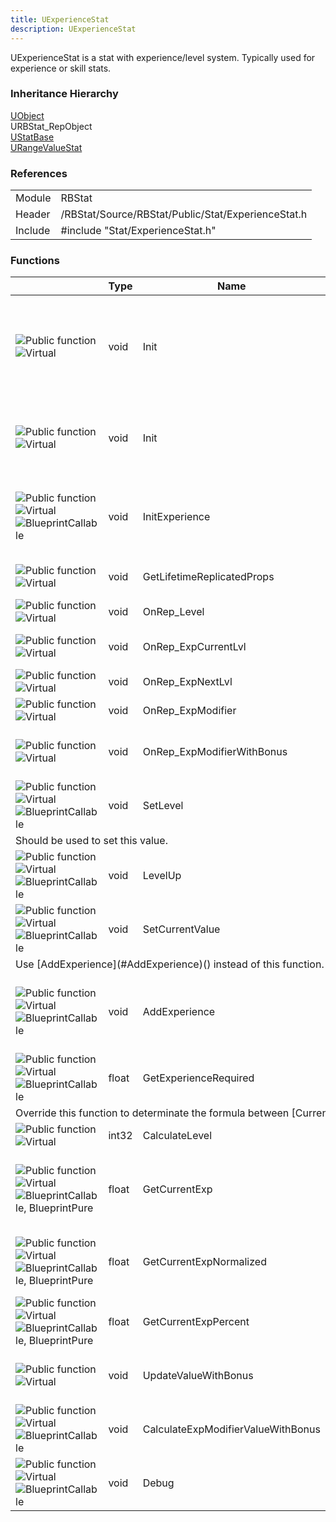 ```yaml
---
title: UExperienceStat
description: UExperienceStat
---
```



UExperienceStat is a stat with experience/level system. Typically used for experience or skill stats.

### Inheritance Hierarchy

[UObject](https://dev.epicgames.com/documentation/en-us/unreal-engine/API/Runtime/CoreUObject/UObject/UObject)<br/>
URBStat_RepObject<br/>
[UStatBase](../../classes/ustatbase)<br/>
[URangeValueStat](../../classes/urangevaluestat)

### References

<table class="table" style="--columns-count: 2;">
	<tbody>
		<tr>
			<td>Module</td>
			<td>RBStat</td>
		</tr>
		<tr>
			<td>Header</td>
			<td>/RBStat/Source/RBStat/Public/Stat/ExperienceStat.h</td>
		</tr>
		<tr>
			<td>Include</td>
			<td>#include "Stat/ExperienceStat.h"</td>
		</tr>
	</tbody>
</table>

### Functions

<table class="table" style="--columns-count: 5;">
	<thead>
		<tr>
			<th>&nbsp;</th>
			<th>Type</th>
			<th>Name</th>
			<th>Params</th>
			<th>Description</th>
		</tr>
	</thead>
	<tbody>
		<tr id="Init">
			<td class="td-2-icon">
				<img class="UE-icon" src="../../assets/icons/api_function_public.png" alt="Public function" title="Public function"/>
				<img class="UE-icon" src="../../assets/icons/api_function_virtual.png" alt="Virtual" title="Virtual"/>
			</td>
			<td>void</td>
			<td>Init</td>
			<td>
				[UStatComponent](../../classes/ustatcomponent)* InStatComp,<br/>
				float InCurrentValue,<br/>
				float InMin,<br/>
				float InMax,<br/>
				int32 StartLevel,<br/>
				float InExpModifier
			</td>
			<td>Initialize the stat.</td>
		</tr>
		<tr>
			<td class="td-2-icon">
				<img class="UE-icon" src="../../assets/icons/api_function_public.png" alt="Public function" title="Public function"/>
				<img class="UE-icon" src="../../assets/icons/api_function_virtual.png" alt="Virtual" title="Virtual"/>
			</td>
			<td>void</td>
			<td>Init</td>
			<td>
				[UStatComponent](../../classes/ustatcomponent)* InStatComp,<br/>
				const [FExperienceInit](../../structs/fexperienceinit)& ExperienceInit
			</td>
			<td>Initialize the stat with init structure.</td>
		</tr>
		<tr id="InitExperience">
			<td class="td-3-icon">
				<img class="UE-icon" src="../../assets/icons/api_function_public.png" alt="Public function" title="Public function"/>
				<img class="UE-icon" src="../../assets/icons/api_function_virtual.png" alt="Virtual" title="Virtual"/>
				<img class="UE-icon" src="../../assets/icons/api_variable_meta_blueprint.png" alt="BlueprintCallable" title="BlueprintCallable"/>
			</td>
			<td>void</td>
			<td>InitExperience</td>
			<td>
				[UStatComponent](../../classes/ustatcomponent)* InStatComp,<br/>
				const [FExperienceInit](../../structs/fexperienceinit)& ExperienceInit
			</td>
			<td>Blueprint callable version of Init().</td>
		</tr>
		<tr id="GetLifetimeReplicatedProps">
			<td class="td-2-icon">
				<img class="UE-icon" src="../../assets/icons/api_function_public.png" alt="Public function" title="Public function"/>
				<img class="UE-icon" src="../../assets/icons/api_function_virtual.png" alt="Virtual" title="Virtual"/>
			</td>
			<td>void</td>
			<td>GetLifetimeReplicatedProps</td>
			<td style="white-space: nowrap;">
				TArray\<FLifetimeProperty\>& OutLifetimeProps
			</td>
			<td>UE's replication function. Handle properties replication.</td>
		</tr>
		<tr id="OnRep_Level">
			<td class="td-2-icon">
				<img class="UE-icon" src="../../assets/icons/api_function_public.png" alt="Public function" title="Public function"/>
				<img class="UE-icon" src="../../assets/icons/api_function_virtual.png" alt="Virtual" title="Virtual"/>
			</td>
			<td>void</td>
			<td>OnRep_Level</td>
			<td>
				int32 OldLevel
			</td>
			<td>Called [Level](#Level) is replicated.</td>
		</tr>
		<tr id="OnRep_ExpCurrentLvl">
			<td class="td-2-icon">
				<img class="UE-icon" src="../../assets/icons/api_function_public.png" alt="Public function" title="Public function"/>
				<img class="UE-icon" src="../../assets/icons/api_function_virtual.png" alt="Virtual" title="Virtual"/>
			</td>
			<td>void</td>
			<td>OnRep_ExpCurrentLvl</td>
			<td>
				float OldExpCurrentLvl
			</td>
			<td>Called [ExpCurrentLvl](#ExpCurrentLvl) is replicated.</td>
		</tr>
		<tr id="OnRep_ExpNextLvl">
			<td class="td-2-icon">
				<img class="UE-icon" src="../../assets/icons/api_function_public.png" alt="Public function" title="Public function"/>
				<img class="UE-icon" src="../../assets/icons/api_function_virtual.png" alt="Virtual" title="Virtual"/>
			</td>
			<td>void</td>
			<td>OnRep_ExpNextLvl</td>
			<td>
				float OldExpNextLvl
			</td>
			<td>Called [ExpNextLvl](#ExpNextLvl) is replicated.</td>
		</tr>
		<tr id="OnRep_ExpModifier">
			<td class="td-2-icon">
				<img class="UE-icon" src="../../assets/icons/api_function_public.png" alt="Public function" title="Public function"/>
				<img class="UE-icon" src="../../assets/icons/api_function_virtual.png" alt="Virtual" title="Virtual"/>
			</td>
			<td>void</td>
			<td>OnRep_ExpModifier</td>
			<td>
				float OldExpModifier
			</td>
			<td>Called [ExpModifier](#ExpModifier) is replicated.</td>
		</tr>
		<tr id="OnRep_ExpModifierWithBonus">
			<td class="td-2-icon">
				<img class="UE-icon" src="../../assets/icons/api_function_public.png" alt="Public function" title="Public function"/>
				<img class="UE-icon" src="../../assets/icons/api_function_virtual.png" alt="Virtual" title="Virtual"/>
			</td>
			<td>void</td>
			<td>OnRep_ExpModifierWithBonus</td>
			<td>
				float OldExpModifierWithBonus
			</td>
			<td>Called [ExpModifierWithBonus](#ExpModifierWithBonus) is replicated.</td>
		</tr>
		<tr id="SetLevel" class="no-border-bottom">
			<td class="td-3-icon">
				<img class="UE-icon" src="../../assets/icons/api_function_public.png" alt="Public function" title="Public function"/>
				<img class="UE-icon" src="../../assets/icons/api_function_virtual.png" alt="Virtual" title="Virtual"/>
				<img class="UE-icon" src="../../assets/icons/api_variable_meta_blueprint.png" alt="BlueprintCallable" title="BlueprintCallable"/>
			</td>
			<td>void</td>
			<td>SetLevel</td>
			<td>
				int32 NewLevel
			</td>
			<td>Setter of [Level](#Level).</td>
		</tr>
		<tr class="no-border-top">
			<td colspan="5">
				<Aside type="caution">Should be used to set this value.</Aside>
			</td>
		</tr>
		<tr id="LevelUp">
			<td class="td-3-icon">
				<img class="UE-icon" src="../../assets/icons/api_function_public.png" alt="Public function" title="Public function"/>
				<img class="UE-icon" src="../../assets/icons/api_function_virtual.png" alt="Virtual" title="Virtual"/>
				<img class="UE-icon" src="../../assets/icons/api_variable_meta_blueprint.png" alt="BlueprintCallable" title="BlueprintCallable"/>
			</td>
			<td>void</td>
			<td>LevelUp</td>
			<td>
				int32 NbLevel
			</td>
			<td>Increase the experience to add NbLevel to this stat. Will trigger OnLevelUp for each level added.</td>
		</tr>
		<tr id="SetCurrentValue" class="no-border-bottom">
			<td class="td-3-icon">
				<img class="UE-icon" src="../../assets/icons/api_function_public.png" alt="Public function" title="Public function"/>
				<img class="UE-icon" src="../../assets/icons/api_function_virtual.png" alt="Virtual" title="Virtual"/>
				<img class="UE-icon" src="../../assets/icons/api_variable_meta_blueprint.png" alt="BlueprintCallable" title="BlueprintCallable"/>
			</td>
			<td>void</td>
			<td>SetCurrentValue</td>
			<td>
				float NewValue
			</td>
			<td>Setter of [CurrentValue](../ustatbase#CurrentValue).</td>
		</tr>
		<tr class="no-border-top">
			<td colspan="5">
				<Aside type="caution">Use [AddExperience](#AddExperience)() instead of this function.</Aside>
			</td>
		</tr>
		<tr id="AddExperience">
			<td class="td-3-icon">
				<img class="UE-icon" src="../../assets/icons/api_function_public.png" alt="Public function" title="Public function"/>
				<img class="UE-icon" src="../../assets/icons/api_function_virtual.png" alt="Virtual" title="Virtual"/>
				<img class="UE-icon" src="../../assets/icons/api_variable_meta_blueprint.png" alt="BlueprintCallable" title="BlueprintCallable"/>
			</td>
			<td>void</td>
			<td>AddExperience</td>
			<td>
				float ExpAdded
			</td>
			<td>Add ExpAdded to [CurrentValue](../ustatbase#CurrentValue). [OnLevelUp](#OnLevelUp) will be triggered if level increase.</td>
		</tr>
		<tr id="GetExperienceRequired" class="no-border-bottom">
			<td class="td-3-icon">
				<img class="UE-icon" src="../../assets/icons/api_function_public.png" alt="Public function" title="Public function"/>
				<img class="UE-icon" src="../../assets/icons/api_function_virtual.png" alt="Virtual" title="Virtual"/>
				<img class="UE-icon" src="../../assets/icons/api_variable_meta_blueprint.png" alt="BlueprintCallable" title="BlueprintCallable"/>
			</td>
			<td>float</td>
			<td>GetExperienceRequired</td>
			<td>
				int32 InLevel
			</td>
			<td>Return the exp total required for InLevel.<br/> Should be valid with InLevel == 0.</td>
		</tr>
		<tr class="no-border-top">
			<td colspan="5">
				<Aside type="tip">Override this function to determinate the formula between [CurrentValue](../ustatbase#CurrentValue) and [Level](#Level).</Aside>
			</td>
		</tr>
		<tr id="CalculateLevel">
			<td class="td-2-icon">
				<img class="UE-icon" src="../../assets/icons/api_function_public.png" alt="Public function" title="Public function"/>
				<img class="UE-icon" src="../../assets/icons/api_function_virtual.png" alt="Virtual" title="Virtual"/>
			</td>
			<td>int32</td>
			<td>CalculateLevel</td>
			<td>
				float InExperience
			</td>
			<td>Return the level reached for this quantity of experience.</td>
		</tr>
		<tr id="GetCurrentExp">
			<td class="td-3-icon">
				<img class="UE-icon" src="../../assets/icons/api_function_public.png" alt="Public function" title="Public function"/>
				<img class="UE-icon" src="../../assets/icons/api_function_virtual.png" alt="Virtual" title="Virtual"/>
				<img class="UE-icon" src="../../assets/icons/api_variable_meta_blueprint.png" alt="BlueprintCallable, BlueprintPure" title="BlueprintCallable, BlueprintPure"/>
			</td>
			<td>float</td>
			<td>GetCurrentExp</td>
			<td>
			</td>
			<td>Return [CurrentValue](../ustatbase#CurrentValue) - [ExpCurrentLvl](#ExpCurrentLvl), the current experience for the current level in particular.</td>
		</tr>
		<tr id="GetCurrentExpNormalized">
			<td class="td-3-icon">
				<img class="UE-icon" src="../../assets/icons/api_function_public.png" alt="Public function" title="Public function"/>
				<img class="UE-icon" src="../../assets/icons/api_function_virtual.png" alt="Virtual" title="Virtual"/>
				<img class="UE-icon" src="../../assets/icons/api_variable_meta_blueprint.png" alt="BlueprintCallable, BlueprintPure" title="BlueprintCallable, BlueprintPure"/>
			</td>
			<td>float</td>
			<td>GetCurrentExpNormalized</td>
			<td>
			</td>
			<td>Return the ratio between the current experience for this level and the experience needed to level up, normalized [0 - 1].</td>
		</tr>
		<tr id="GetCurrentExpPercent">
			<td class="td-3-icon">
				<img class="UE-icon" src="../../assets/icons/api_function_public.png" alt="Public function" title="Public function"/>
				<img class="UE-icon" src="../../assets/icons/api_function_virtual.png" alt="Virtual" title="Virtual"/>
				<img class="UE-icon" src="../../assets/icons/api_variable_meta_blueprint.png" alt="BlueprintCallable, BlueprintPure" title="BlueprintCallable, BlueprintPure"/>
			</td>
			<td>float</td>
			<td>GetCurrentExpPercent</td>
			<td>
			</td>
			<td>Return the ratio between the current experience for this level and the experience needed to level up, in %.</td>
		</tr>
		<tr id="UpdateValueWithBonus">
			<td class="td-2-icon">
				<img class="UE-icon" src="../../assets/icons/api_function_public.png" alt="Public function" title="Public function"/>
				<img class="UE-icon" src="../../assets/icons/api_function_virtual.png" alt="Virtual" title="Virtual"/>
			</td>
			<td>void</td>
			<td>UpdateValueWithBonus</td>
			<td>
				[UStatBonus](../../classes/ustatbonus)* Bonus
			</td>
			<td>Update the value with bonus if needed. Called when a bonus is added or removed.</td>
		</tr>
		<tr id="CalculateExpModifierValueWithBonus">
			<td class="td-3-icon">
				<img class="UE-icon" src="../../assets/icons/api_function_public.png" alt="Public function" title="Public function"/>
				<img class="UE-icon" src="../../assets/icons/api_function_virtual.png" alt="Virtual" title="Virtual"/>
				<img class="UE-icon" src="../../assets/icons/api_variable_meta_blueprint.png" alt="BlueprintCallable" title="BlueprintCallable"/>
			</td>
			<td>void</td>
			<td>CalculateExpModifierValueWithBonus</td>
			<td>
			</td>
			<td>Update the [ExpModifier](#ExpModifier) with bonus if needed.</td>
		</tr>
		<tr id="Debug">
			<td class="td-3-icon">
				<img class="UE-icon" src="../../assets/icons/api_function_public.png" alt="Public function" title="Public function"/>
				<img class="UE-icon" src="../../assets/icons/api_function_virtual.png" alt="Virtual" title="Virtual"/>
				<img class="UE-icon" src="../../assets/icons/api_variable_meta_blueprint.png" alt="BlueprintCallable" title="BlueprintCallable"/>
			</td>
			<td>void</td>
			<td>Debug</td>
			<td>
			</td>
			<td>Debug only. Display the stat value in the log.</td>
		</tr>
	</tbody>
</table>